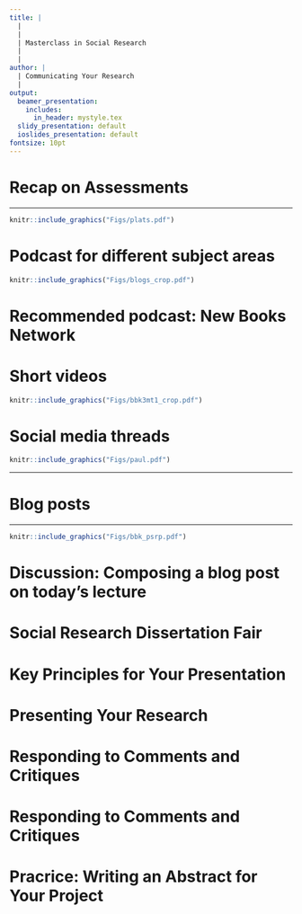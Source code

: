 ```yaml
---
title: |
  |
  |
  | Masterclass in Social Research
  |
  |
author: |
  | Communicating Your Research
  |
output:
  beamer_presentation:
    includes:
      in_header: mystyle.tex
  slidy_presentation: default
  ioslides_presentation: default
fontsize: 10pt
---
```


# Recap on Assessments

\begin{itemize}
	\item Two \textbf{blog posts} (each 20\%): each \textbf{1,000-word} post to summarize and reflect on two of the lectures (one from Weeks 2-5 and Reading Week; one from Weeks 6-10)
	\vspace{1.5cm}
	\item \textbf{Critical reflection paper} (60\%), a \textbf{4,000-word} (max) piece including
	\vspace{0.1cm}
	\begin{itemize}
		\item A summary of your dissertation idea/project (see \textbf{Little 2016})
		\item A discussion on how AI can help with your research project, and
		\item Brief responses to the questions and/or comments/critiques that emerge from your presentation
	\end{itemize}
\end{itemize}

---

\vspace{0.3cm}
```r
knitr::include_graphics("Figs/plats.pdf")
```

# Podcast for different subject areas

\vspace{0.3cm}
```r
knitr::include_graphics("Figs/blogs_crop.pdf")
```

# Recommended podcast: New Books Network

\vspace{0.3cm}
\begincols
  \begincol{.4\textwidth}
    \begin{figure}
    \centering
    \includegraphics[scale=0.5]{Figs/nbn_crop}
    \end{figure}
    \vspace{0.2cm}
	\begin{center}
	\textbf{\url{newbooksnetwork.com}}
	\end{center}
  \endcol
  \begincol{.5\textwidth}
  	\begin{itemize}
	\item A consortium of author-interview podcast channels:
	\vspace{0.3cm}
	\begin{itemize}
		\item Aiming to "raise the level of public discourse" by introducing scholars and other serious writers to a wide public via new media
		\vspace{0.3cm}
		\item Convering $100+$ subjects, disciplines, and genres
		\vspace{0.3cm}
		\item Publishing 50 to 75 episodes every week
		\vspace{0.3cm}
		\item Opening to suggestions or pitches
	\end{itemize}
	\end{itemize}
  \endcol
\endcols

# Short videos

\vspace{0.3cm}
```r
knitr::include_graphics("Figs/bbk3mt1_crop.pdf")
```
\vspace{0.5cm}
\begin{scriptsize}
\begin{center}
\textbf{\url{https://youtube.com/playlist?list=PL2Fy-5oxIlb7VLoWUC6j_eq9GJXzSjXfP}}
\end{center}
\end{scriptsize}

# Social media threads

\vspace{0.2cm}
```r
knitr::include_graphics("Figs/paul.pdf")
```
\vspace{0.1cm}
\begin{scriptsize}
\begin{center}
\textbf{\url{https://twitter.com/ProfPaulPoast/status/1630305966674640896?s=20}}
\end{center}
\end{scriptsize}

---

\begin{itemize}
	\item Start with an introduction for spoilers and/or highlights, put concise statements about the research idea (RQ, literature and context/background) and a quick discussion on methods (if the methods are innovative) and findings
	\vspace{0.4cm}
	\item Some useful tips:
	\vspace{0.2cm}
	\begin{itemize}
		\item Acknowledge those who inspire your research; give credits to your collaborators
		\item Include GIFs/memes or short audios/videos to attract attention
		\item Engage with the replies constructively to boost engagement
		\item Use Twitter Analytics and other tools (e.g., TweetDeck) to manage tweets
	\end{itemize}
\end{itemize}

# Blog posts

\begin{small}
\begin{itemize}
	\item \textbf{REF} (Research Excellence Framework) encourages researchers to use blogs to communicate their research with the public
	\vspace{0.2cm}
	\item Some key principles:
	\begin{itemize}
		\item Use titles for spoilers
		\item Decide how you want to hook/motivate readers -- narrate in a reflective manner (it can be reasonably personal)
		\item Present the core of the topics/projects clearly and simply -- use subject-specific vocabulary wisely
		\item Link additional materials if necessary (not required for this assessment)
		\item Build your research profile -- organizational position (within and outside Birkbeck), links to social media profiles (e.g., Linkedin), and published works and/or any other research activities (e.g., NGOs or think tanks)
	\end{itemize}
	\vspace{0.2cm}
	\item What blogs are available at Birkbeck: \textbf{\url{https://www.bbk.ac.uk/blogs}}
\end{itemize}
\end{small}

---

\vspace{0.2cm}
```r
knitr::include_graphics("Figs/bbk_psrp.pdf")
```
\vspace{0.1cm}
\begin{scriptsize}
\begin{center}
\textbf{\url{https://bbkpsrp.substack.com/}}
\end{center}
\end{scriptsize}

# Discussion: Composing a blog post on today's lecture

\begin{itemize}
	\item Summarize the key highlights of today's lecture to those who did not attend the lecture
	\vspace{0.5cm}
	\item Discuss what have you learned from the lecture, in relation to any relevant research experiences in the past
	\vspace{0.5cm}
	\item How can today's lecture help with or relate to your research?
	\vspace{0.5cm}
	\item What else would you like to learn about today's topic?
\end{itemize}

# Social Research Dissertation Fair

\begin{itemize}
	\item Starting from Week 7, in each workshop \textbf{we will have three to four students} present their dissertation/research projects
	\vspace{0.2cm}
	\item Each presentation will last for about \textbf{15 minutes}, including discussion and Q\&A moderated by the module convener (15 minutes max); we may \textbf{record your presentation} for internal use
	\vspace{0.2cm}
	\item The main objective is to give you the opportunity to \textbf{collect feedback that can help with your dissertation} in a supportive and intimate setting; your project can be in any stage
	\vspace{0.2cm}
	\item During Reading Week: Submit a working title, abstract and your bio to Chao-yo
	\item Weeks 7-9: Send in your \textbf{presentation slides} before the designated presentation data
	\item In your final reflection paper: Address the comments
\end{itemize}

# Key Principles for Your Presentation

\begin{itemize}
	\item \textbf{Structure and Planning}: the extent to which the presentation shows prior planning based on a clear structure and a logical sequencing of topics and ideas
	\vspace{0.4cm}
	\item \textbf{Content}: the extent to which the presentation shows evidence of knowledge of the topic and covers relevant ideas and debates
	\vspace{0.4cm}
	\item \textbf{Understanding}: the extent to which the presentation shows evidence of sufficient grasp of key issues to offer critical analysis and reflection
	\vspace{0.4cm}
	\item \textbf{Communication}: the extent to which the presentation is delivered in the way to maximize communication by interacting with audience, responding to queries, and keeping to time
\end{itemize}

# Presenting Your Research

\begin{itemize}
	\item Students are free to arrange their presentations as they consider suitable for their project, but the presentation should clearly address the following items:
	\vspace{0.3cm}
	\begin{itemize}
		\item Introduction -- explicitly discuss motivation and research question
		\vspace{0.2cm}
		\item Literature review -- focus on identify the gap and/or justify hypothesis (be brief)
		\vspace{0.2cm}
		\item Research design and methods -- make sure you fully explain and justify the methods of use
		\vspace{0.2cm}
		\item Preliminary or expected findings and discussion
		\vspace{0.2cm}
		\item Concluding remarks -- reflections on big picture ("so what?"), limitations and future directions; issues for which you need feedback from your peers
	\end{itemize}
\end{itemize}

# Responding to Comments and Critiques

\begin{itemize}
	\item At the end of your presentation, there will be a Q\&A session
	\vspace{0.4cm}
	\begin{itemize}
		\item Listen to the comments and questions carefully; the key is to collect as many suggestions as possible so no need respond to everything on the spot
		\vspace{0.2cm}
		\item Stay open-minded and do not take things personally; no need to be overly defensive
	\end{itemize}
	\vspace{0.5cm}
	\item Read Humphreys (2017) and Choi (2022) to learn more about how researchers discuss each other's work
\end{itemize}

# Responding to Comments and Critiques

\begin{itemize}
	\item After the presentation, compose a written response to the comments and/or critiques in your critical reflection paper, but you should at least
	\vspace{0.4cm}
	\begin{itemize}
		\item Provide a summary of the comments/critiques
		\vspace{0.2cm}
		\item Address comments selectively and yet carefully
		\vspace{0.2cm}
		\item Disagree with respect if you can (do explain though)
	\end{itemize}
	\vspace{0.5cm}
	\item Read Noble (2017) if necessary
\end{itemize}

# Pracrice: Writing an Abstract for Your Project

\begin{itemize}
	\item Your abstract is a brief statement to introduce your research (<200 words)
	\vspace{0.2cm}
	\begin{itemize}
		\item What is the main \textbf{research question}?
		\item What is the \textbf{gap} that your research trying to fill in based on prior literature? What is \textbf{distinctive to your own theory position or intellectual approach}?
		\item What is the \textbf{context and/or background}? What is the \textbf{scope condition} for general audience?
		\item What are \textbf{your methods and data sources}? 
		\item What are your \textbf{benchmark findings}? What "new facts" have you found (or expect to find)? Or what key conclusions do you draw? The value-added or originality of your work within this field?
	\end{itemize}
\end{itemize}
